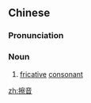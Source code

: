 ==Chinese==
{{zh-forms}}
{{wikipedia|lang=zh}}

===Pronunciation===
{{zh-pron
|m=cāyīn
|cat=n
}}

===Noun===
{{zh-noun}}

# {{lb|zh|phonetics}} [[fricative]] [[consonant]]

[[zh:擦音]]